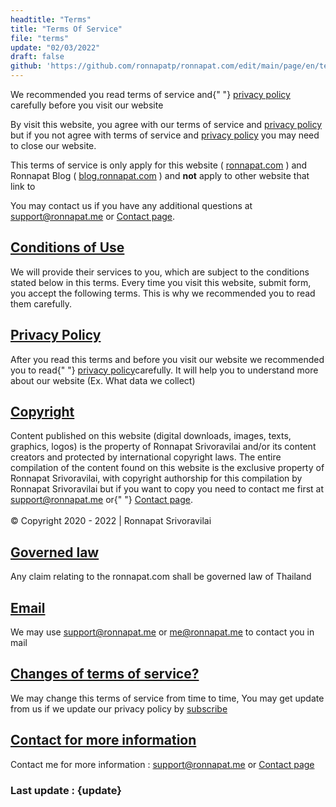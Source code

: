 ```yaml
---
headtitle: "Terms"
title: "Terms Of Service"
file: "terms"
update: "02/03/2022"
draft: false
github: 'https://github.com/ronnapatp/ronnapat.com/edit/main/page/en/terms.mdx'
---
```


We recommended you read terms of service and{" "}
[privacy policy](/en-us/privacy) carefully before you
visit our website

By visit this website, you agree with our terms of service and [privacy policy](/en-us/privacy)
but if you not agree with terms of service and [privacy policy](/en-us/privacy) you
may need to close our website.

This terms of service is only apply for this website ( [ronnapat.com](https://ronnapat.com/) )
and Ronnapat Blog ( [blog.ronnapat.com](https://blog.ronnapat.com/) ) and __not__ apply
to other website that link to

You may contact us if you have any additional questions at [support@ronnapat.me](mailto:support@ronnapat.me) or [Contact page](/contact).

<div id="conditions-of-use"></div>

## [Conditions of Use](#conditions-of-use)


We will provide their services to you, which are subject to the
conditions stated below in this terms. Every time you visit this
website, submit form, you accept the following terms. This is why
we recommended you to read them carefully.

<div id="privacy-policy"></div>

## [Privacy Policy](#privacy-policy)


After you read this terms and before you visit our website we
recommended you to read{" "}
[privacy policy](/en-us/privacy)carefully. It will
help you to understand more about our website (Ex. What data we
collect)

<div id="copyright"></div>

## [Copyright](#copyright)


Content published on this website (digital downloads, images,
texts, graphics, logos) is the property of Ronnapat Srivoravilai
and/or its content creators and protected by international
copyright laws. The entire compilation of the content found on
this website is the exclusive property of Ronnapat Srivoravilai,
with copyright authorship for this compilation by Ronnapat
Srivoravilai but if you want to copy you need to contact me first
at [support@ronnapat.me](mailto:support@ronnapat.me) or{" "}
[Contact page](/contact).
\
\
© Copyright 2020 - 2022 | Ronnapat Srivoravilai

<div id="governed-law"></div>

## [Governed law](#governed-law)


Any claim relating to the ronnapat.com shall be governed law of
Thailand

<div id="email"></div>

## [Email](#email)


We may use [support@ronnapat.me](mailto:support@ronnapat.me) or [me@ronnapat.me](mailto:me@ronnapat.me) to contact you in mail

<div id="changes-of-terms-of-service"></div>

## [Changes of terms of service?](#changes-of-terms-of-service)


We may change this terms of service from time to time, You may get
update from us if we update our privacy policy by [subscribe](/en-us/#sub)

<div id="contact-for-more-information"></div>

## [Contact for more information](#contact-for-more-information)


Contact me for more information : [support@ronnapat.me](mailto:support@ronnapat.me) or
[Contact page](/contact)

### Last update : {update}
